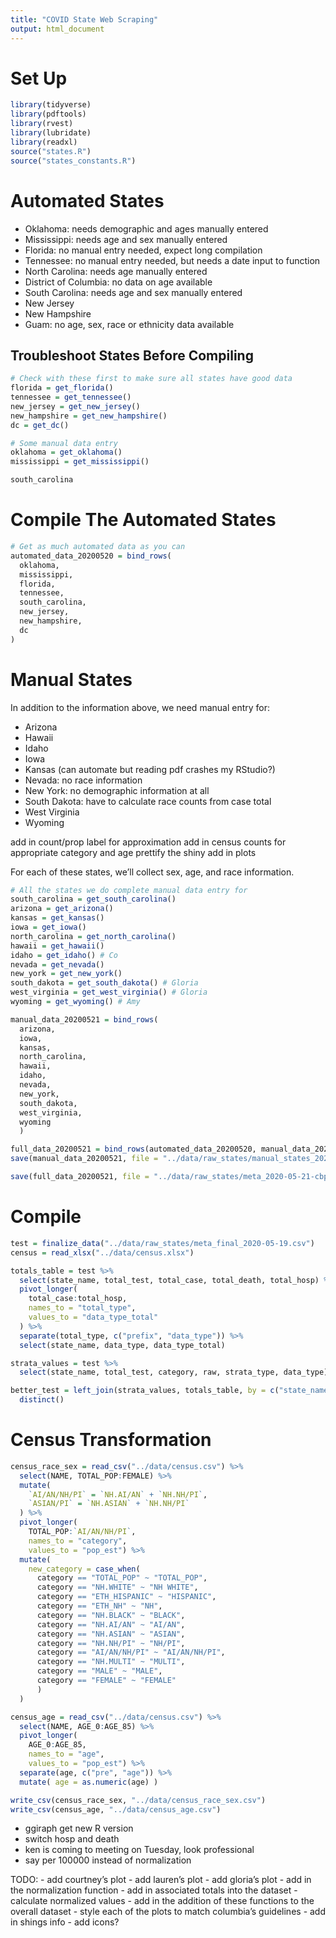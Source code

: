 ```yaml
---
title: "COVID State Web Scraping"
output: html_document
---
```


# Set Up

```r
library(tidyverse)
library(pdftools)
library(rvest)
library(lubridate)
library(readxl)
source("states.R")
source("states_constants.R")
```

# Automated States

- Oklahoma: needs demographic and ages manually entered
- Mississippi: needs age and sex manually entered
- Florida: no manual entry needed, expect long compilation
- Tennessee: no manual entry needed, but needs a date input to function
- North Carolina: needs age manually entered
- District of Columbia: no data on age available
- South Carolina: needs age and sex manually entered
- New Jersey
- New Hampshire
- Guam: no age, sex, race or ethnicity data available

## Troubleshoot States Before Compiling

```r
# Check with these first to make sure all states have good data
florida = get_florida()
tennessee = get_tennessee()
new_jersey = get_new_jersey()
new_hampshire = get_new_hampshire()
dc = get_dc()

# Some manual data entry
oklahoma = get_oklahoma()
mississippi = get_mississippi()
```

```r
south_carolina
```

# Compile The Automated States

```r
# Get as much automated data as you can
automated_data_20200520 = bind_rows(
  oklahoma,
  mississippi,
  florida,
  tennessee,
  south_carolina,
  new_jersey,
  new_hampshire,
  dc
)
```

# Manual States

In addition to the information above, we need manual entry for:

- Arizona
- Hawaii
- Idaho
- Iowa
- Kansas (can automate but reading pdf crashes my RStudio?)
- Nevada: no race information
- New York: no demographic information at all
- South Dakota: have to calculate race counts from case total
- West Virginia
- Wyoming

add in count/prop
label for approximation
add in census counts for appropriate category and age
prettify the shiny
add in plots

For each of these states, we'll collect sex, age, and race information.

```r
# All the states we do complete manual data entry for
south_carolina = get_south_carolina()
arizona = get_arizona() 
kansas = get_kansas()
iowa = get_iowa()
north_carolina = get_north_carolina()
hawaii = get_hawaii()
idaho = get_idaho() # Co
nevada = get_nevada() 
new_york = get_new_york()
south_dakota = get_south_dakota() # Gloria
west_virginia = get_west_virginia() # Gloria 
wyoming = get_wyoming() # Amy

manual_data_20200521 = bind_rows(
  arizona,
  iowa,
  kansas,
  north_carolina,
  hawaii,
  idaho,
  nevada,
  new_york,
  south_dakota,
  west_virginia,
  wyoming
  )
```

```r
full_data_20200521 = bind_rows(automated_data_20200520, manual_data_20200521)
save(manual_data_20200521, file = "../data/raw_states/manual_states_2020-05-21-cbp.rda")

save(full_data_20200521, file = "../data/raw_states/meta_2020-05-21-cbp.rda")
```

# Compile 

```r
test = finalize_data("../data/raw_states/meta_final_2020-05-19.csv")
census = read_xlsx("../data/census.xlsx")
```

```r
totals_table = test %>% 
  select(state_name, total_test, total_case, total_death, total_hosp) %>% 
  pivot_longer(
    total_case:total_hosp,
    names_to = "total_type",
    values_to = "data_type_total"
  ) %>% 
  separate(total_type, c("prefix", "data_type")) %>% 
  select(state_name, data_type, data_type_total)

strata_values = test %>% 
  select(state_name, total_test, category, raw, strata_type, data_type)

better_test = left_join(strata_values, totals_table, by = c("state_name", "data_type")) %>% 
  distinct()
```

# Census Transformation

```r
census_race_sex = read_csv("../data/census.csv") %>% 
  select(NAME, TOTAL_POP:FEMALE) %>% 
  mutate(
    `AI/AN/NH/PI` = `NH.AI/AN` + `NH.NH/PI`,
    `ASIAN/PI` = `NH.ASIAN` + `NH.NH/PI`
  ) %>% 
  pivot_longer(
    TOTAL_POP:`AI/AN/NH/PI`,
    names_to = "category",
    values_to = "pop_est") %>% 
  mutate(
    new_category = case_when(
      category == "TOTAL_POP" ~ "TOTAL_POP",
      category == "NH.WHITE" ~ "NH WHITE",
      category == "ETH_HISPANIC" ~ "HISPANIC",
      category == "ETH_NH" ~ "NH",
      category == "NH.BLACK" ~ "BLACK",
      category == "NH.AI/AN" ~ "AI/AN",
      category == "NH.ASIAN" ~ "ASIAN",
      category == "NH.NH/PI" ~ "NH/PI",
      category == "AI/AN/NH/PI" ~ "AI/AN/NH/PI",
      category == "NH.MULTI" ~ "MULTI",
      category == "MALE" ~ "MALE",
      category == "FEMALE" ~ "FEMALE"
      )
  )

census_age = read_csv("../data/census.csv") %>% 
  select(NAME, AGE_0:AGE_85) %>% 
  pivot_longer(
    AGE_0:AGE_85,
    names_to = "age",
    values_to = "pop_est") %>% 
  separate(age, c("pre", "age")) %>% 
  mutate( age = as.numeric(age) )

write_csv(census_race_sex, "../data/census_race_sex.csv")
write_csv(census_age, "../data/census_age.csv")
```

- ggiraph get new R version
- switch hosp and death
- ken is coming to meeting on Tuesday, look professional
- say per 100000 instead of normalization

TODO:
- add courtney's plot
- add lauren's plot
- add gloria's plot
- add in the normalization function
  - add in associated totals into the dataset
  - calculate normalized values
  - add in the addition of these functions to the overall dataset
- style each of the plots to match columbia's guidelines
- add in shings info
- add icons?

